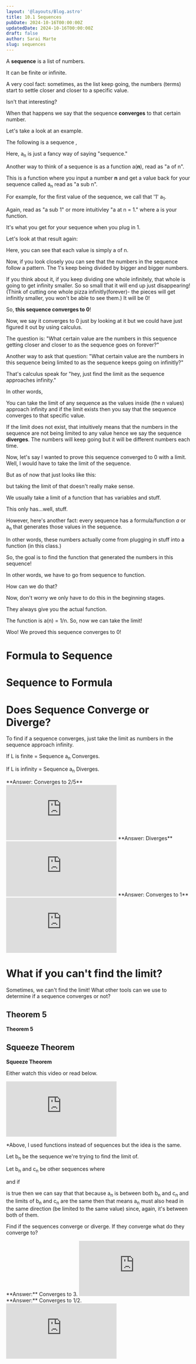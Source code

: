 ```yaml
---
layout: '@layouts/Blog.astro'
title: 10.1 Sequences
pubDate: 2024-10-16T00:00:00Z
updatedDate: 2024-10-16T00:00:00Z
draft: false
author: Sarai Marte
slug: sequences
---
```



A **sequence** is a list of numbers. 

It can be finite or infinite.

A very cool fact: sometimes, as the list keep going, the numbers (terms) start to settle closer and closer to a specific value.

Isn't that interesting?

When that happens we say that the sequence **converges** to that certain number. 

Let's take a look at an example. 

The following is a sequence ,

<Latex formula = "a_n = \left\{1, \frac{1}{2}, \frac{1}{3}, \frac{1}{4}, ...\right\}" />

Here, a<sub>n</sub> is just a fancy way of saying "sequence."

Another way to think of a sequence is as a function a(**n**), read as "a of n". 

This is a function where you input a number **n**  and get a value back for your sequence called a<sub>n</sub> read as "a sub n". 

For example, for the first value of the sequence, we call that '1' a<sub>1</sub>. 

Again, read as "a sub 1" or more intuitivley "a at n = 1." where a is your function. 

It's what you get for your sequence when you plug in 1. 

Let's look at that result again:

Here, you can see that each value is simply a of n. 

<Latex formula = "a_n = \left\{ 
\begin{array}{c} 
1 \\ a_1 
\end{array}, 
\begin{array}{c} 
\frac{1}{2} \\ a_2 
\end{array}, 
\begin{array}{c} 
\frac{1}{3} \\ a_3 
\end{array}, 
\begin{array}{c} 
\frac{1}{4} \\ a_4 
\end{array}, 
\dots \right\}" />

Now, if you look closely you can see that the numbers in the sequence follow a pattern. The 1's keep being divided by bigger and bigger numbers. 

<Latex formula = "a_n = \left\{1, \frac{1}{2}, \frac{1}{3}, \frac{1}{4}, \frac{1}{5}, \frac{1}{6}, \frac{1}{7}, \frac{1}{8}, \frac{1}{9}, \frac{1}{10}, \frac{1}{11}, \frac{1}{12}, \dots \right\}" />

If you think about it, if you keep dividing one whole infinitely, that whole is going to get infinity smaller. So so small that it will end up just disappearing! (Think of cutting one whole pizza infinitly(forever)- the pieces will get infinitly smaller, you won't be able to see them.) It will be 0!

So, **this sequence converges to 0**!

Now, we say it converges to 0 just by looking at it but we could have just figured it out by using calculus.

The question is: "What certain value are the numbers in this sequence getting closer and closer to as the sequence goes on forever?"

Another way to ask that question: "What certain value are the numbers in this sequence being limited to as the sequence keeps going on infinitly?"

That's calculus speak for "hey, just find the limit as the sequence approaches infinity."

In other words,

<Latex formula = "\lim\limits_{n \to \infty} \, a_n" />

You can take the limit of any sequence as the values inside (the n values) approach infinity and if the limit exists then you say that the sequence converges to that specific value.

If the limit does not exist, that intuitively means that the numbers in the sequence are not being limited to any value hence we say the sequence **diverges**. The numbers will keep going but it will be different numbers each time. 

Now, let's say I wanted to prove this sequence converged to 0 with a limit. Well, I would have to take the limit of the sequence. 

But as of now that just looks like this: 

<Latex formula = "\lim\limits_{n \to \infty} \, \left\{1, \frac{1}{2}, \frac{1}{3}, \frac{1}{4}, ...\right\}" />

but taking the limit of that doesn't really make sense.

We usually take a limit of a function that has variables and stuff. 

This only has...well, stuff.

However, here's another fact: every sequence has a formula/function *a* or a<sub>n</sub> that generates those values in the sequence. 

In other words, these numbers actually come from plugging in stuff into a function (in this class.)

So, the goal is to find the function that generated the numbers in this sequence!

In other words, we have to go from sequence to function. 

How can we do that?

Now, don't worry we only have to do this in the beginning stages. 

They always give you the actual function. 

The function is a(n) = 1/n. So, now we can take the limit!

<Latex formula = "\lim\limits_{n \to \infty} \, a_n = \frac{1}{n} = \frac{1}{\infty} = 0" />

Woo! We proved this sequence converges to 0!

# Formula to Sequence 

# Sequence to Formula 

# Does Sequence Converge or Diverge?

<RuleBox>

To find if a sequence converges, just take the limit as numbers in the sequence approach infinity. 

<Latex formula = "\lim\limits_{n \to \infty} \, a_n = L" />

If L is finite = Sequence a<sub>n</sub> Converges. 

If L is infinity = Sequence a<sub>n</sub> Diverges. 

</RuleBox>

<Problem n = "1">
<Latex formula="a_n = \cos\left(\frac{n\pi}{2}\right)" />
</Problem>

<Solution>
</Solution>

<Problem n = "2">
<Latex formula="a_n = n \ln\left(1 - \frac{2}{5n}\right)" />
</Problem>

<Solution>
**Answer: Converges to 2/5**
<iframe src="https://www.youtube.com/embed/htbgN_G22e8?si=WmqQC2a_tzXHdaxX" title="YouTube video player" frameborder="0" allow="accelerometer; autoplay; clipboard-write; encrypted-media; gyroscope; picture-in-picture; web-share" referrerpolicy="strict-origin-when-cross-origin" allowfullscreen></iframe>
</Solution>


<Problem n = "3">
<Latex formula="a_n = \frac{\ln(n)}{\ln(\ln(n))}" />
</Problem>

<Solution>
**Answer: Diverges**
<iframe  src="https://www.youtube.com/embed/mS9_B4PcU9w?si=neCtwhWkxlev3fl4" title="YouTube video player" frameborder="0" allow="accelerometer; autoplay; clipboard-write; encrypted-media; gyroscope; picture-in-picture; web-share" referrerpolicy="strict-origin-when-cross-origin" allowfullscreen></iframe>

</Solution>

<Problem n = "4">
<Latex formula="a_n = e^{-n} \ln(n)" />
</Problem>

<Solution>

</Solution>

<Problem n = "5">
<Latex formula="a_n = \left(\frac{n+5}{n+3}\right)^{4n}" />
</Problem>

<Solution>
</Solution>


<Problem n = "6">
<Latex formula="a_n = \left( 1 - \frac{1}{n^2} \right)^n" />
</Problem>

<Solution>
**Answer: Converges to 1**
<iframe src="https://www.youtube.com/embed/BnQgyQMFa3A?si=M6mPMU9FIlc1As02" title="YouTube video player" frameborder="0" allow="accelerometer; autoplay; clipboard-write; encrypted-media; gyroscope; picture-in-picture; web-share" referrerpolicy="strict-origin-when-cross-origin" allowfullscreen></iframe>
</Solution>

# What if you can't find the limit?

Sometimes, we can't find the limit! What other tools can we use to determine if a sequence converges or not?

## Theorem 5

<RuleBox>
<p><b>Theorem 5</b></p>

<Latex formula="
\begin{aligned}
&\text{(a)} \quad \lim\limits_{n \to \infty} \frac{\ln n}{n} = 0, \\
&\text{(b)} \quad \lim\limits_{n \to \infty} \sqrt[n]{n} = 1, \\
&\text{(c)} \quad \lim\limits_{n \to \infty} x^{1/n} = 1 \quad \text{if } x > 0, \\
&\text{(d)} \quad \lim\limits_{n \to \infty} x^n = 0 \quad \text{if } |x| < 1, \\
&\text{(e)} \quad \lim\limits_{n \to \infty} \left( 1 + \frac{x}{n} \right)^n = e^x, \\
&\text{(f)} \quad \lim\limits_{n \to \infty} \frac{x^n}{n!} = 0.
\end{aligned}
"/>
</RuleBox>

## Squeeze Theorem 

<RuleBox>

<p><b>Squeeze Theorem</b></p>

Either watch this video or read below. 

<iframe  src="https://www.youtube.com/embed/AI_AGJT9_1c?si=XGbt-BmYNh8tOyGy" title="YouTube video player" frameborder="0" allow="accelerometer; autoplay; clipboard-write; encrypted-media; gyroscope; picture-in-picture; web-share" referrerpolicy="strict-origin-when-cross-origin" allowfullscreen></iframe>

*Above, I used functions instead of sequences but the idea is the same. 

Let b<sub>n</sub> be the sequence we're trying to find the limit of. 

Let b<sub>n</sub> and c<sub>n</sub> be other sequences where

<Latex formula="b_n \leq a_n \leq c_n" />

and if

<Latex formula="\lim\limits_{n \to \infty} b_n = \lim\limits_{n \to \infty} c_n = L" />

is true then we can say that that because a<sub>n</sub> is between both b<sub>n</sub> and c<sub>n</sub> and the limits of b<sub>n</sub> and c<sub>n</sub> are the same then that means a<sub>n</sub> must also head in the same direction (be limited to the same value) since, again, it's between both of them. 

</RuleBox>

Find if the sequences converge or diverge. If they converge what do they converge to?

<Problem n = "1" >
<Latex formula="a_n = \frac{3n + 4(-1)^n}{n}" />
</Problem>
<Solution>
**Answer:** Converges to 3.
<iframe src="https://www.youtube.com/embed/sRDykP2HuDI?si=Vj2y0Apehys2V2_F" title="YouTube video player" frameborder="0" allow="accelerometer; autoplay; clipboard-write; encrypted-media; gyroscope; picture-in-picture; web-share" referrerpolicy="strict-origin-when-cross-origin" allowfullscreen></iframe>
</Solution>

<Problem n = "2" >

<Latex formula="a_n = \frac{n + \sin(n)}{2n + 1}" />

</Problem>

<Solution>
**Answer:** Converges to 1/2. 
<iframe src="https://www.youtube.com/embed/FcSfyjJVziI?si=F5ixs0P-9r_ytZNB" title="YouTube video player" frameborder="0" allow="accelerometer; autoplay; clipboard-write; encrypted-media; gyroscope; picture-in-picture; web-share" referrerpolicy="strict-origin-when-cross-origin" allowfullscreen></iframe>
</Solution>


